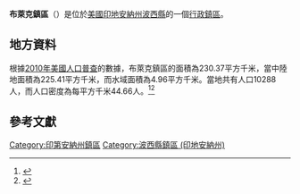{{noteTA
|G1=USState
|G2=地名
|G3=Unit
}}
{{Infobox settlement
|official_name            = 布萊克鎮區
|native_name = Black Township
|settlement_type          = [[行政鎮區|行政鎮區]]
|image_skyline            = 
|imagesize                = 
|image_map                = Map highlighting Black Township, Posey County, Indiana.svg
|mapsize                  = 250px
|pushpin_map  =USA Indiana
|pushpin_label = 布萊克鎮區
|pushpin_label_position   = top
|pushpin_map_caption      = 布萊克鎮區在印地安納州的位置
|subdivision_type         = [[世界政區索引|國家]]
|subdivision_type1        = [[美国州份|州份]]
|subdivision_type2        = [[印地安納州行政区划|縣]]
|subdivision_name         = [[美国|美国]]
|subdivision_name1        = [[印地安納州|印地安納州]]
|subdivision_name2        = [[波西縣_(印地安納州)|波西縣]]
|elevation_ft             = 420
|elevation_m              = 128
|timezone                 = [[北美东部時區|北美东部時區]]
|area_total_km2           = 230.37
|area_land_km2            = 225.41
|area_water_km2           = 4.96
|area_total_sq_mi         = 
|area_land_sq_mi          = 
|area_water_sq_mi         = 
|population_as_of         = [[2010年美國人口普查|2010]]
|population_footnotes     = 
|population_total         = 10288
|population_density_km2   = auto
|population_density_sq_mi = auto
|utc_offset               = -5
|coordinates              = {{coord|37|56|59|N|87|55|04|W|type:city_region:US-AL_source:GNS-enwiki|display=inline,title}}
| coor_pinpoint           = 
| coordinates_footnotes   = 
|timezone_DST             = EDT
|utc_offset_DST           = -4
|postal_code_type         = [[美國郵區編號|郵區編號]]
|postal_code              = 
|area_code                = {{link-en|电话区号812|Area code 812|812}}
|blank_name = [[地名信息系统|GNIS ID]]
|blank_info = 453112
}}
'''布萊克鎮區'''（{{lang-en|Black Township}}）是位於[[美國|美國]][[印地安納州|印地安納州]][[波西縣_(印地安納州)|波西縣]]的一個[[行政鎮區|行政鎮區]]。

== 地方資料 ==
根據[[2010年美國人口普查|2010年美國人口普查]]的數據，布萊克鎮區的面積為230.37平方千米，當中陸地面積為225.41平方千米，而水域面積為4.96平方千米。當地共有人口10288人，而人口密度為每平方千米44.66人。<ref name="GR8">{{cite web|url=http://factfinder2.census.gov|publisher=[[美国人口调查局|美国人口调查局]]|accessdate=2011-05-14|title=American FactFinder|archive-date=2013-09-11|archive-url=https://web.archive.org/web/20130911234518/http://factfinder2.census.gov/|dead-url=no}}</ref><ref>{{cite web|url=https://www.citypopulation.de/en/usa/indiana/admin/|title=USA: Indiana (Counties and Townships) - City Population|access-date=2020-08-17|archive-date=2020-04-22|archive-url=https://web.archive.org/web/20200422090607/https://www.citypopulation.de/en/usa/indiana/admin/|dead-url=no}}</ref>

== 參考文獻 ==
{{reflist}}

{{波西縣 (印地安納州)}}

{{DEFAULTSORT:Black Township}}
[[Category:印第安納州鎮區|Category:印第安納州鎮區]]
[[Category:波西縣鎮區_(印地安納州)|Category:波西縣鎮區 (印地安納州)]]

{{Indiana-geo-stub}}